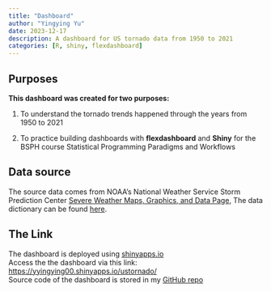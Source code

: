```yaml
---
title: "Dashboard"
author: "Yingying Yu"
date: 2023-12-17
description: A dashboard for US tornado data from 1950 to 2021
categories: [R, shiny, flexdashboard]
---
```


## Purposes

**This dashboard was created for two purposes: **

1. To understand the tornado trends happened through the years from 1950 to 2021

2. To practice building dashboards with **flexdashboard** and **Shiny** for the BSPH course Statistical Programming Paradigms and Workflows


## Data source 
  
The source data comes from NOAA's National Weather Service Storm Prediction Center [Severe Weather Maps, Graphics, and Data Page](https://www.spc.noaa.gov/wcm/#data), The data dictionary can be found [here](https://github.com/rfordatascience/tidytuesday/blob/master/data/2023/2023-05-16/readme.md).

## The Link

The dashboard is deployed using [shinyapps.io](https://www.shinyapps.io)    
Access the the dashboard via this link: [https://yyingying00.shinyapps.io/ustornado/](https://yyingying00.shinyapps.io/ustornado/)  
Source code of the dashboard is stored in my [GitHub repo](https://github.com/jhu-statprogramming-fall-2023/biostat777-project4-yyingying00)